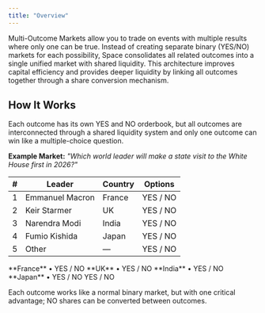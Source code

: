 ```yaml
---
title: "Overview"
---
```


Multi-Outcome Markets allow you to trade on events with multiple results where only one can be true. Instead of creating separate binary (YES/NO) markets for each possibility, Space consolidates all related outcomes into a single unified market with shared liquidity. This architecture improves capital efficiency and provides deeper liquidity by linking all outcomes together through a share conversion mechanism.

## How It Works

Each outcome has its own YES and NO orderbook, but all outcomes are interconnected through a shared liquidity system and only one outcome can win like a multiple-choice question.

**Example Market:** _"Which world leader will make a state visit to the White House first in 2026?"_

| **#** | **Leader**          | **Country** | **Options** |
|------:|---------------------|-------------|--------------|
| 1     | Emmanuel Macron     | France      | YES / NO     |
| 2     | Keir Starmer        | UK          | YES / NO     |
| 3     | Narendra Modi       | India       | YES / NO     |
| 4     | Fumio Kishida       | Japan       | YES / NO     |
| 5     | Other               | —           | YES / NO     |

<CardGroup cols={1}>
  <Card title="Emmanuel Macron" icon="flag">
    **France** • YES / NO
  </Card>
  <Card title="Keir Starmer" icon="flag">
    **UK** • YES / NO
  </Card>
  <Card title="Narendra Modi" icon="flag">
    **India** • YES / NO
  </Card>
  <Card title="Fumio Kishida" icon="flag">
    **Japan** • YES / NO
  </Card>
  <Card title="Other" icon="ellipsis">
    YES / NO
  </Card>
</CardGroup>

Each outcome works like a normal binary market, but with one critical advantage; NO shares can be converted between outcomes.
